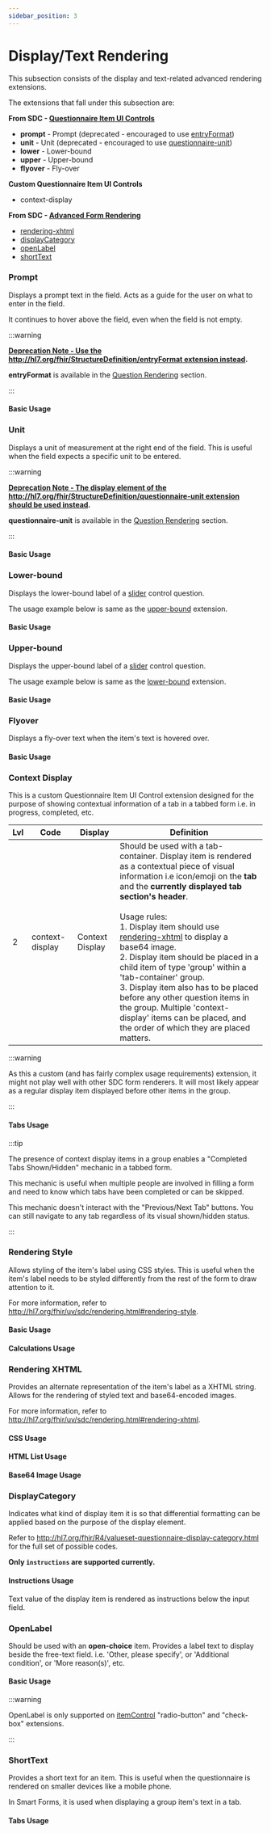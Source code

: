 ```yaml
---
sidebar_position: 3
---
```



# Display/Text Rendering

This subsection consists of the display and text-related advanced rendering extensions.

The extensions that fall under this subsection are:

**From SDC - [Questionnaire Item UI Controls](https://hl7.org/fhir/extensions/CodeSystem-questionnaire-item-control.html)**

- **prompt** - Prompt (deprecated - encouraged to use [entryFormat](http://hl7.org/fhir/uv/sdc/rendering.html#entryFormat))
- **unit** - Unit (deprecated - encouraged to use [questionnaire-unit](https://hl7.org/fhir/extensions/StructureDefinition-questionnaire-unit.html))
- **lower** - Lower-bound
- **upper** - Upper-bound
- **flyover** - Fly-over

**Custom Questionnaire Item UI Controls**

- context-display

**From SDC - [Advanced Form Rendering](http://hl7.org/fhir/uv/sdc/rendering.html)**

- [rendering-xhtml](http://hl7.org/fhir/uv/sdc/rendering.html#rendering-xhtml)
- [displayCategory](http://hl7.org/fhir/uv/sdc/rendering.html#displayCategory)
- [openLabel](http://hl7.org/fhir/uv/sdc/rendering.html#openLabel)
- [shortText](http://hl7.org/fhir/uv/sdc/rendering.html#shortText)

### Prompt

Displays a prompt text in the field. Acts as a guide for the user on what to enter in the field.

It continues to hover above the field, even when the field is not empty.

:::warning

**[Deprecation Note - Use the http://hl7.org/fhir/StructureDefinition/entryFormat extension instead](https://hl7.org/fhir/extensions/CodeSystem-questionnaire-item-control.html).**

**entryFormat** is available in the [Question Rendering](/docs/sdc/advanced/question#entryformat) section.

:::

#### Basic Usage

<IframeContainer
  storyId="component-sdc-8-1-2-advanced-control-appearance-item-control-display--prompt"
  initialHeight={120}
/>

### Unit

Displays a unit of measurement at the right end of the field. This is useful when the field expects a specific unit to be entered.

:::warning

**[Deprecation Note - The display element of the http://hl7.org/fhir/StructureDefinition/questionnaire-unit extension should be used instead](https://hl7.org/fhir/extensions/CodeSystem-questionnaire-item-control.html).**

**questionnaire-unit** is available in the [Question Rendering](/docs/sdc/advanced/question#entryformat) section.

:::

#### Basic Usage

<IframeContainer
  storyId="component-sdc-8-1-2-advanced-control-appearance-item-control-display--unit"
  initialHeight={120}
/>

### Lower-bound

Displays the lower-bound label of a [slider](/docs/sdc/advanced/question#slider) control question.

The usage example below is same as the [upper-bound](#upper-bound) extension.

#### Basic Usage

<IframeContainer
  storyId="component-sdc-8-1-2-advanced-control-appearance-item-control-display--lower-and-upper"
  initialHeight={144}
/>

### Upper-bound

Displays the upper-bound label of a [slider](/docs/sdc/advanced/question#slider) control question.

The usage example below is same as the [lower-bound](#lower-bound) extension.

#### Basic Usage

<IframeContainer
  storyId="component-sdc-8-1-2-advanced-control-appearance-item-control-display--lower-and-upper"
  initialHeight={144}
/>

### Flyover

Displays a fly-over text when the item's text is hovered over.

#### Basic Usage

<IframeContainer
  storyId="component-sdc-8-1-2-advanced-control-appearance-item-control-display--flyover"
  initialHeight={212}
/>

### Context Display

This is a custom Questionnaire Item UI Control extension designed for the purpose of showing contextual information of a tab in a tabbed form i.e. in progress, completed, etc.

| Lvl | Code            | Display         | Definition                                                                                                                                                                                                                                                                                                                                                                                                                                                                                                                                                                                                                                             |
| --- | --------------- | --------------- | ------------------------------------------------------------------------------------------------------------------------------------------------------------------------------------------------------------------------------------------------------------------------------------------------------------------------------------------------------------------------------------------------------------------------------------------------------------------------------------------------------------------------------------------------------------------------------------------------------------------------------------------------------ |
| 2   | context-display | Context Display | Should be used with a tab-container. Display item is rendered as a contextual piece of visual information i.e icon/emoji on the **tab** and the **currently displayed tab section's header**. <br/><br/>Usage rules:<br/>1. Display item should use [rendering-xhtml](http://hl7.org/fhir/StructureDefinition/rendering-xhtml) to display a base64 image.<br/>2. Display item should be placed in a child item of type 'group' within a 'tab-container' group.<br/>3. Display item also has to be placed before any other question items in the group. Multiple 'context-display' items can be placed, and the order of which they are placed matters. |

:::warning

As this a custom (and has fairly complex usage requirements) extension, it might not play well with other SDC form renderers. It will most likely appear as a regular display item displayed before other items in the group.

:::

#### Tabs Usage

<IframeContainer
  storyId="component-sdc-8-1-2-advanced-control-appearance-item-control-display--custom-context-display"
  initialHeight={400}
/>

:::tip

The presence of context display items in a group enables a "Completed Tabs Shown/Hidden" mechanic in a tabbed form.

This mechanic is useful when multiple people are involved in filling a form and need to know which tabs have been completed or can be skipped.

This mechanic doesn't interact with the "Previous/Next Tab" buttons. You can still navigate to any tab regardless of its visual shown/hidden status.

:::

### Rendering Style

Allows styling of the item's label using CSS styles. This is useful when the item's label needs to be styled differently from the rest of the form to draw attention to it.

For more information, refer to http://hl7.org/fhir/uv/sdc/rendering.html#rendering-style.

#### Basic Usage

<IframeContainer
  storyId="component-sdc-8-1-1-advanced-text-appearance--rendering-style-boolean-checkbox"
  initialHeight={150}
/>

#### Calculations Usage

<IframeContainer
  storyId="component-itemtype-display--display-calculation-styled"
  initialHeight={280}
/>

### Rendering XHTML

Provides an alternate representation of the item's label as a XHTML string. Allows for the rendering of styled text and base64-encoded images.

For more information, refer to http://hl7.org/fhir/uv/sdc/rendering.html#rendering-xhtml.

#### CSS Usage

<IframeContainer
  storyId="component-sdc-8-1-1-advanced-text-appearance--rendering-xhtml-boolean-checkbox"
  initialHeight={150}
/>

#### HTML List Usage

<IframeContainer
  storyId="component-sdc-8-1-1-advanced-text-appearance--rendering-xhtml-display-list"
  initialHeight={280}
/>

#### Base64 Image Usage

<IframeContainer
  storyId="component-sdc-8-1-1-advanced-text-appearance--rendering-xhtml-display-base-64-image"
  initialHeight={120}
/>

### DisplayCategory

Indicates what kind of display item it is so that differential formatting can be applied based on the purpose of the display element.

Refer to http://hl7.org/fhir/R4/valueset-questionnaire-display-category.html for the full set of possible codes.

**Only `instructions` are supported currently.**

#### Instructions Usage

Text value of the display item is rendered as instructions below the input field.

<IframeContainer
  storyId="component-sdc-8-1-1-advanced-text-appearance--display-category-instructions"
  initialHeight={144}
/>

### OpenLabel

Should be used with an **open-choice** item. Provides a label text to display beside the free-text field. i.e. 'Other, please specify', or 'Additional condition', or 'More reason(s)', etc.

#### Basic Usage

<IframeContainer
  storyId="component-sdc-8-1-1-advanced-text-appearance--open-label"
  initialHeight={250}
/>

:::warning

OpenLabel is only supported on [itemControl](https://hl7.org/fhir/extensions/CodeSystem-questionnaire-item-control.html) "radio-button" and "check-box" extensions.

:::

### ShortText

Provides a short text for an item. This is useful when the questionnaire is rendered on smaller devices like a mobile phone.

In Smart Forms, it is used when displaying a group item's text in a tab.

#### Tabs Usage

<IframeContainer
  storyId="component-sdc-8-1-3-advanced-additional-display-content--short-text"
  initialHeight={212}
/>
